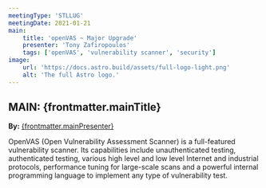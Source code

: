 ```yaml
---
meetingType: 'STLLUG'
meetingDate: 2021-01-21
main:
    title: 'openVAS ~ Major Upgrade'
    presenter: 'Tony Zafiropoulos'
    tags: ['openVAS', 'vulnerability scanner', 'security']
image:
    url: 'https://docs.astro.build/assets/full-logo-light.png'
    alt: 'The full Astro logo.'
---
```


## **MAIN:** {frontmatter.mainTitle}

**By:** <a href="/presenters/{frontmatter.mainPresenter}">{frontmatter.mainPresenter}</a>

OpenVAS (Open Vulnerability Assessment Scanner) is a full-featured vulnerability scanner. Its capabilities include unauthenticated testing, authenticated testing, various high level and low level Internet and industrial protocols, performance tuning for large-scale scans and a powerful internal programming language to implement any type of vulnerability test.
